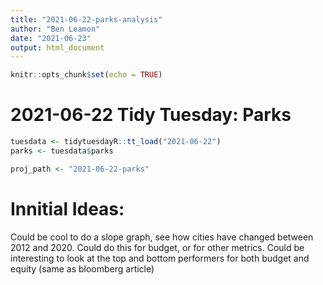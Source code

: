 ```yaml
---
title: "2021-06-22-parks-analysis"
author: "Ben Leamon"
date: "2021-06-23"
output: html_document
---
```


```r
knitr::opts_chunk$set(echo = TRUE)
```

# 2021-06-22 Tidy Tuesday: Parks
```r
tuesdata <- tidytuesdayR::tt_load("2021-06-22")
parks <- tuesdata$parks
```

```r
proj_path <- "2021-06-22-parks"
```


# Innitial Ideas: 
Could be cool to do a slope graph, see how cities have changed between 2012 and 2020.
Could do this for budget, or for other metrics. 
Could be interesting to look at the top and bottom performers for both budget and equity (same as bloomberg article)